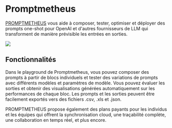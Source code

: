 
# Promptmetheus

[PROMPTMETHEUS](https://promptmetheus.com) vous aide à composer, tester, optimiser et déployer des prompts one-shot pour OpenAI et d'autres fournisseurs de LLM qui transforment de manière prévisible les entrées en sorties.

<div style={{ textAlign: "center" }}>
  <Image
    src="/docs/assets/tooling/promptmetheus.webp"
    width={1920}
    height={1200}
    style={{ width: "750px", margin: "auto" }}
  />
</div>

## Fonctionnalités

Dans le playground de Promptmetheus, vous pouvez composer des prompts à partir de blocs individuels et tester des variations de prompts avec différents modèles et paramètres de modèle. Vous pouvez évaluer les sorties et obtenir des visualisations générées automatiquement sur les performances de chaque bloc. Les prompts et les sorties peuvent être facilement exportés vers des fichiers .csv, .xls et .json.

PROMPTMETHEUS propose également des plans payants pour les individus et les équipes qui offrent la synchronisation cloud, une traçabilité complète, une collaboration en temps réel, et plus encore.
